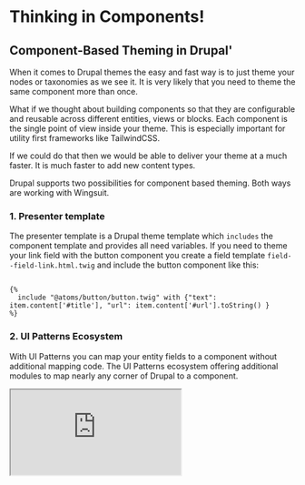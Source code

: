 # Thinking in Components!
## Component-Based Theming in Drupal'

When it comes to Drupal themes the easy and fast way is to just theme your nodes or taxonomies as we see it.
It is very likely that you need to theme the same component more than once.

What if we thought about building components so that they are configurable and reusable across different entities, views or blocks.
Each component is the single point of view inside your theme. This is especially important for utility first frameworks like TailwindCSS.

If we could do that then we would be able to deliver your theme at a much faster. It is much faster to add new content types.

Drupal supports two possibilities for component based theming. Both ways are working with Wingsuit.

### 1. Presenter template
The presenter template is a Drupal theme template which `includes` the component template and provides all need variables.
If you need to theme your link field with the button component you create a field template `field--field-link.html.twig` and include the button component like this:

```twig

{%
  include "@atoms/button/button.twig" with {"text": item.content['#title'], "url": item.content['#url'].toString() }
%}
```

### 2. UI Patterns Ecosystem
With UI Patterns you can map your entity fields to a component without additional mapping code.
The UI Patterns ecosystem offering additional modules to map nearly any corner of Drupal to a component.

<div class="relative" style={{paddingTop: '81.81818181818181%' }}>
  <iframe class="absolute inset-0 w-full h-full"
          src="https://www.youtube-nocookie.com/embed/Fe5DHtqhEF0"></iframe>
</div>
